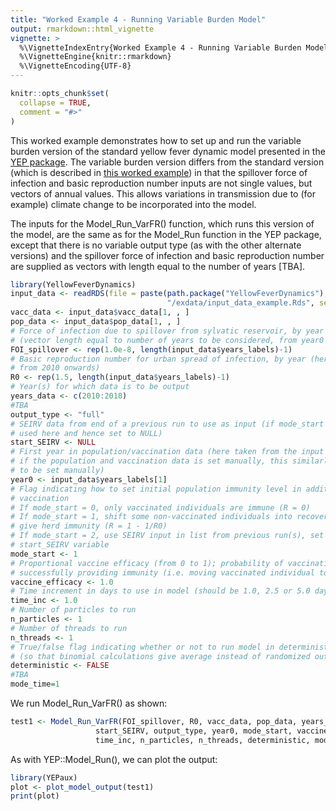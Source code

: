 ```yaml
---
title: "Worked Example 4 - Running Variable Burden Model"
output: rmarkdown::html_vignette
vignette: >
  %\VignetteIndexEntry{Worked Example 4 - Running Variable Burden Model}
  %\VignetteEngine{knitr::rmarkdown}
  %\VignetteEncoding{UTF-8}
---
```


```r
knitr::opts_chunk$set(
  collapse = TRUE,
  comment = "#>"
)
```

This worked example demonstrates how to set up and run the variable burden version of the standard yellow fever dynamic model presented in the [YEP package](https://mrc-ide.github.io/YEP/index.html). The variable burden version differs from the standard version (which is described in [this worked example](https://mrc-ide.github.io/YEP/articles/BWorkedExampleAModelRun.html)) in that the spillover force of infection and basic reproduction number inputs are not single values, but vectors of annual values. This allows variations in transmission due to (for example) climate change to be incorporated into the model.

The inputs for the Model_Run_VarFR() function, which runs this version of the model, are the same as for the Model_Run function in the YEP package, except that there is no variable output type (as with the other alternate versions) and the spillover force of infection and basic reproduction number are supplied as vectors with length equal to the number of years [TBA].

```r
library(YellowFeverDynamics)
input_data <- readRDS(file = paste(path.package("YellowFeverDynamics"), 
                                   "/exdata/input_data_example.Rds", sep = ""))
vacc_data <- input_data$vacc_data[1, , ]
pop_data <- input_data$pop_data[1, , ]  
# Force of infection due to spillover from sylvatic reservoir, by year
# (vector length equal to number of years to be considered, from year0 to end of year_data)
FOI_spillover <- rep(1.0e-8, length(input_data$years_labels)-1)
# Basic reproduction number for urban spread of infection, by year (here set to increase 
# from 2010 onwards)
R0 <- rep(1.5, length(input_data$years_labels)-1)
# Year(s) for which data is to be output
years_data <- c(2010:2018)
#TBA
output_type <- "full"
# SEIRV data from end of a previous run to use as input (if mode_start = 2; not 
# used here and hence set to NULL)
start_SEIRV <- NULL           
# First year in population/vaccination data (here taken from the input data set; 
# if the population and vaccination data is set manually, this similarly needs 
# to be set manually)
year0 <- input_data$years_labels[1]
# Flag indicating how to set initial population immunity level in addition to
# vaccination
# If mode_start = 0, only vaccinated individuals are immune (R = 0)
# If mode_start = 1, shift some non-vaccinated individuals into recovered to 
# give herd immunity (R = 1 - 1/R0)
# If mode_start = 2, use SEIRV input in list from previous run(s), set using
# start_SEIRV variable
mode_start <- 1  
# Proportional vaccine efficacy (from 0 to 1); probability of vaccination 
# successfully providing immunity (i.e. moving vaccinated individual to group V)
vaccine_efficacy <- 1.0       
# Time increment in days to use in model (should be 1.0, 2.5 or 5.0 days)
time_inc <- 1.0            
# Number of particles to run
n_particles <- 1
# Number of threads to run
n_threads <- 1   
# True/false flag indicating whether or not to run model in deterministic mode
# (so that binomial calculations give average instead of randomized output)
deterministic <- FALSE
#TBA
mode_time=1
```

We run Model_Run_VarFR() as shown:

```r
test1 <- Model_Run_VarFR(FOI_spillover, R0, vacc_data, pop_data, years_data,
                   start_SEIRV, output_type, year0, mode_start, vaccine_efficacy, 
                   time_inc, n_particles, n_threads, deterministic, mode_time)
```

As with YEP::Model_Run(), we can plot the output:

```r
library(YEPaux)
plot <- plot_model_output(test1)
print(plot)
```
